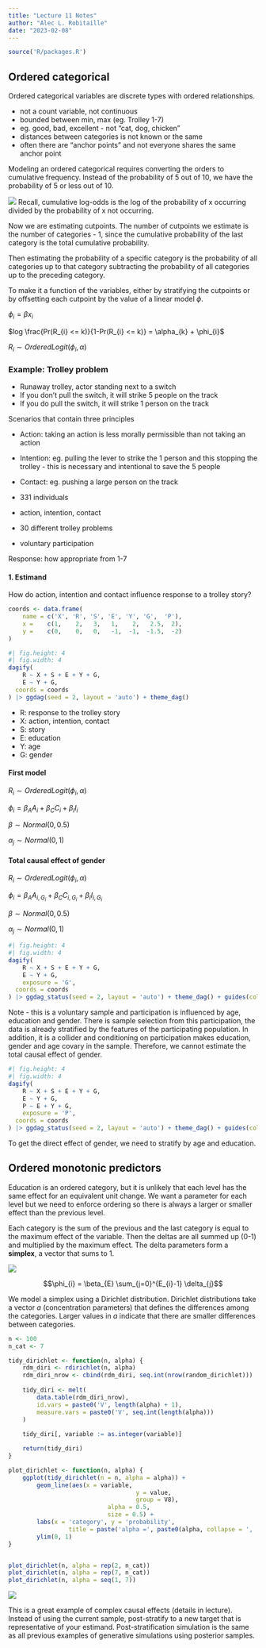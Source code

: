 ```yaml
---
title: "Lecture 11 Notes"
author: "Alec L. Robitaille"
date: "2023-02-08"
---
```


```r
source('R/packages.R')
```


## Ordered categorical

Ordered categorical variables are discrete types with ordered relationships. 

- not a count variable, not continuous
- bounded between min, max (eg. Trolley 1-7)
- eg. good, bad, excellent - not "cat, dog, chicken"
- distances between categories  is not known or the same
- often there are "anchor points" and not everyone shares the same anchor 
point


Modeling an ordered categorical requires converting the orders to cumulative
frequency. Instead of the probability of 5 out of 10, we have the probability
of 5 or less out of 10. 

![](../graphics/stat_rethinking_l11_slide32.png)
Recall, cumulative log-odds is the log of the probability of x occurring divided
by the probability of x not occurring.

Now we are estimating cutpoints. The number of cutpoints we estimate
is the number of categories - 1, since the cumulative probability of the 
last category is the total cumulative probability. 

Then estimating the probability of a specific category is 
the probability of all categories up to that category subtracting the 
probability of all categories up to the preceding category. 

To make it a function of the variables, either by stratifying the cutpoints
or by offsetting each cutpoint by the value of a linear model $\phi$.

$\phi_{i} = \beta x_{i}$

$log \frac{Pr(R_{i} <= k)}{1-Pr(R_{i} <= k)} = \alpha_{k} + \phi_{i}$

$R_{i} \sim OrderedLogit(\phi_{i}, \alpha)$


### Example: Trolley problem

- Runaway trolley, actor standing next to a switch
- If you don't pull the switch, it will strike 5 people on the track
- If you do pull the switch, it will strike 1 person on the track


Scenarios that contain three principles

- Action: taking an action is less morally permissible than not taking an action
- Intention: eg. pulling the lever to strike the 1 person and this stopping the 
trolley - this is necessary and intentional to save the 5 people
- Contact: eg. pushing a large person on the track 


- 331 individuals
- action, intention, contact
- 30 different trolley problems
- voluntary participation

Response: how appropriate from 1-7


#### 1. Estimand

How do action, intention and contact influence response to a trolley story?

```r
coords <- data.frame(
	name = c('X', 'R', 'S', 'E', 'Y', 'G',  'P'),
	x =    c(1,    2,   3,   1,    2,   2.5,  2),
	y =    c(0,    0,   0,   -1,  -1,  -1.5,  -2)
)
```

```r
#| fig.height: 4
#| fig.width: 4 
dagify(
	R ~ X + S + E + Y + G,
	E ~ Y + G,
  coords = coords
) |> ggdag(seed = 2, layout = 'auto') + theme_dag()
```


- R: response to the trolley story
- X: action, intention, contact
- S: story
- E: education 
- Y: age
- G: gender



#### First model

$R_{i} \sim OrderedLogit(\phi_{i}, \alpha)$

$\phi_{i} = \beta_{A}A_{i} + \beta_{C}C_{i} + \beta_{I}I_{i}$

$\beta \sim Normal(0, 0.5)$

$\alpha_{j} \sim Normal(0, 1)$


#### Total causal effect of gender

$R_{i} \sim OrderedLogit(\phi_{i}, \alpha)$

$\phi_{i} = \beta_{A}A_{i, G_{i}} + \beta_{C}C_{i, G_{i}} + \beta_{I}I_{i, G_{i}}$

$\beta \sim Normal(0, 0.5)$

$\alpha_{j} \sim Normal(0, 1)$


```r
#| fig.height: 4
#| fig.width: 4 
dagify(
	R ~ X + S + E + Y + G,
	E ~ Y + G,
	exposure = 'G',
  coords = coords
) |> ggdag_status(seed = 2, layout = 'auto') + theme_dag() + guides(color = 'none')
```

Note - this is a voluntary sample and participation is influenced by
age, education and gender. There is sample selection from this participation, 
the data is already stratified by the features of the participating population. 
In addition, it is a collider and conditioning on participation makes 
education, gender and age covary in the sample. Therefore, we 
cannot estimate the total causal effect of gender. 

```r
#| fig.height: 4
#| fig.width: 4 
dagify(
	R ~ X + S + E + Y + G,
	E ~ Y + G,
	P ~ E + Y + G,
	exposure = 'P',
  coords = coords
) |> ggdag_status(seed = 2, layout = 'auto') + theme_dag() + guides(color = 'none')
```


To get the direct effect of gender, we need to stratify by age and education. 


## Ordered monotonic predictors

Education is an ordered category, but it is unlikely that each level has the 
same effect for an equivalent unit change. We want a parameter for each level
but we need to enforce ordering so there is always a larger or smaller effect
than the previous level. 

Each category is the sum of the previous and the last category 
is equal to the maximum effect of the variable. Then the deltas are all 
summed up (0-1) and multiplied by the maximum effect. The delta parameters 
form a **simplex**, a vector that sums to 1. 

![](../graphics/stat_rethinking_l11_slide63.png)


$$\phi_{i} = \beta_{E} \sum_{j=0}^{E_{i}-1} \delta_{j}$$

We model a simplex using a Dirichlet distribution. Dirichlet distributions
take a vector $a$ (concentration parameters) that defines the differences among 
the categories. Larger values in $a$ indicate that there are smaller differences
between categories. 


```r
n <- 100
n_cat <- 7

tidy_dirichlet <- function(n, alpha) {
	rdm_diri <- rdirichlet(n, alpha)
	rdm_diri_nrow <- cbind(rdm_diri, seq.int(nrow(random_dirichlet)))
	
	tidy_diri <- melt(
		data.table(rdm_diri_nrow),
		id.vars = paste0('V', length(alpha) + 1),
		measure.vars = paste0('V', seq.int(length(alpha)))
	)
	
	tidy_diri[, variable := as.integer(variable)]

	return(tidy_diri)
}

plot_dirichlet <- function(n, alpha) {
	ggplot(tidy_dirichlet(n = n, alpha = alpha)) +
		geom_line(aes(x = variable,
									y = value,
									group = V8),
							alpha = 0.5,
							size = 0.5) +
		labs(x = 'category', y = 'probability', 
				 title = paste('alpha =', paste0(alpha, collapse = ', '))) + 
		ylim(0, 1)
}


plot_dirichlet(n, alpha = rep(2, n_cat))
plot_dirichlet(n, alpha = rep(7, n_cat))
plot_dirichlet(n, alpha = seq(1, 7))
```


![](../graphics/stat_rethinking_l11_slide72.png)

This is a great example of complex causal effects (details in lecture).
Instead of using the current sample, post-stratify to a new target 
that is representative of your estimand. Post-stratification simulation
is the same as all previous examples of generative simulations using posterior
samples. 

